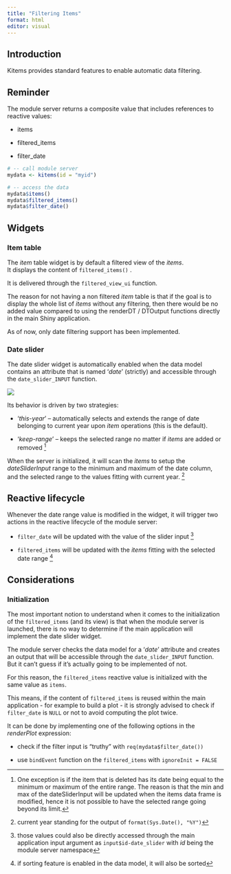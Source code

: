 ```yaml
---
title: "Filtering Items"
format: html
editor: visual
---
```


## Introduction

Kitems provides standard features to enable automatic data filtering.

## Reminder

The module server returns a composite value that includes references to reactive values:

-   items

-   filtered_items

-   filter_date

``` {#return_value .R}
# -- call module server
mydata <- kitems(id = "myid")

# -- access the data
mydata$items()
mydata$filtered_items()
mydata$filter_date()
```

## Widgets

### Item table

The *item* table widget is by default a filtered view of the *items*. \
It displays the content of `filtered_items()` .

It is delivered through the `filtered_view_ui` function.

The reason for not having a non filtered *item* table is that if the goal is to display the whole list of *items* without any filtering, then there would be no added value compared to using the renderDT / DTOutput functions directly in the main Shiny application.

As of now, only date filtering support has been implemented.

### Date slider

The date slider widget is automatically enabled when the data model contains an attribute that is named '*date*' (strictly) and accessible through the `date_slider_INPUT` function.

![](images/screenshot_date_slider_widget.png){fig-alt="Screenshot of the widget"}

Its behavior is driven by two strategies:

-   '*this-year*' – automatically selects and extends the range of date belonging to current year upon *item* operations (this is the default).

-   '*keep-range*' – keeps the selected range no matter if *items* are added or removed [^1]

[^1]: One exception is if the item that is deleted has its date being equal to the minimum or maximum of the entire range. The reason is that the min and max of the dateSliderInput will be updated when the items data frame is modified, hence it is not possible to have the selected range going beyond its limit.

When the server is initialized, it will scan the *items* to setup the *dateSliderInput* range to the minimum and maximum of the date column, and the selected range to the values fitting with current year. [^2]

[^2]: current year standing for the output of `format(Sys.Date(), "%Y")`

## Reactive lifecycle

Whenever the date range value is modified in the widget, it will trigger two actions in the reactive lifecycle of the module server:

-   `filter_date` will be updated with the value of the slider input [^3]

-   `filtered_items` will be updated with the *items* fitting with the selected date range [^4]

[^3]: those values could also be directly accessed through the main application input argument as `input$id-date_slider` with *id* being the module server namespace

[^4]: if sorting feature is enabled in the data model, it will also be sorted

## Considerations

### Initialization

The most important notion to understand when it comes to the initialization of the `filtered_items` (and its view) is that when the module server is launched, there is no way to determine if the main application will implement the date slider widget.

The module server checks the data model for a '*date*' attribute and creates an output that will be accessible through the `date_slider_INPUT` function. But it can't guess if it's actually going to be implemented of not.

For this reason, the `filtered_items` reactive value is initialized with the same value as `items`.

This means, if the content of `filtered_items` is reused within the main application - for example to build a plot - it is strongly advised to check if `filter_date` is `NULL` or not to avoid computing the plot twice.

It can be done by implementing one of the following options in the *renderPlot* expression:

-   check if the filter input is "truthy" with `req(mydata$filter_date())`

-   use `bindEvent` function on the `filtered_items` with `ignoreInit = FALSE`
